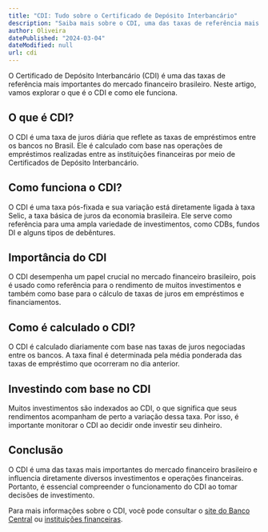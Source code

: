 ```yaml
---
title: "CDI: Tudo sobre o Certificado de Depósito Interbancário"
description: "Saiba mais sobre o CDI, uma das taxas de referência mais importantes do mercado financeiro brasileiro."
author: Oliveira
datePublished: "2024-03-04"
dateModified: null
url: cdi
---
```


O Certificado de Depósito Interbancário (CDI) é uma das taxas de referência mais importantes do mercado financeiro brasileiro. Neste artigo, vamos explorar o que é o CDI e como ele funciona.

## O que é CDI?

O CDI é uma taxa de juros diária que reflete as taxas de empréstimos entre os bancos no Brasil. Ele é calculado com base nas operações de empréstimos realizadas entre as instituições financeiras por meio de Certificados de Depósito Interbancário.

## Como funciona o CDI?

O CDI é uma taxa pós-fixada e sua variação está diretamente ligada à taxa Selic, a taxa básica de juros da economia brasileira. Ele serve como referência para uma ampla variedade de investimentos, como CDBs, fundos DI e alguns tipos de debêntures.

## Importância do CDI

O CDI desempenha um papel crucial no mercado financeiro brasileiro, pois é usado como referência para o rendimento de muitos investimentos e também como base para o cálculo de taxas de juros em empréstimos e financiamentos.

## Como é calculado o CDI?

O CDI é calculado diariamente com base nas taxas de juros negociadas entre os bancos. A taxa final é determinada pela média ponderada das taxas de empréstimo que ocorreram no dia anterior.

## Investindo com base no CDI

Muitos investimentos são indexados ao CDI, o que significa que seus rendimentos acompanham de perto a variação dessa taxa. Por isso, é importante monitorar o CDI ao decidir onde investir seu dinheiro.

## Conclusão

O CDI é uma das taxas mais importantes do mercado financeiro brasileiro e influencia diretamente diversos investimentos e operações financeiras. Portanto, é essencial compreender o funcionamento do CDI ao tomar decisões de investimento.

Para mais informações sobre o CDI, você pode consultar o [site do Banco Central](https://www.bcb.gov.br/) ou [instituições financeiras](https://www.bcb.gov.br/estabilidadefinanceira/consultapublica/correspondentesbancarios).

